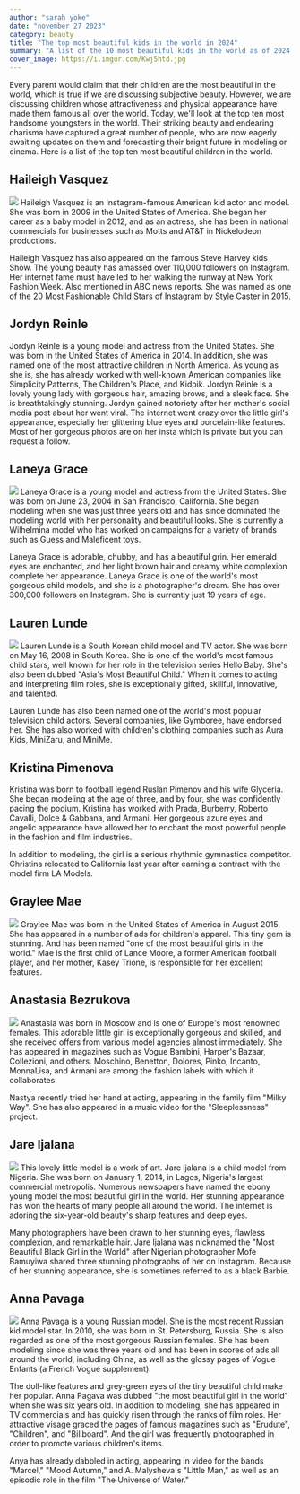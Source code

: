 ```yaml
---
author: "sarah yoke"
date: "november 27 2023"
category: beauty
title: "The top most beautiful kids in the world in 2024"
summary: "A list of the 10 most beautiful kids in the world as of 2024. The list is long but these ten are extremely beautiful "
cover_image: https://i.imgur.com/Kwj5htd.jpg
---
```


Every parent would claim that their children are the most beautiful in the world, which is true if we are discussing subjective beauty. However, we are discussing children whose attractiveness and physical appearance have made them famous all over the world. Today, we'll look at the top ten most handsome youngsters in the world. Their striking beauty and endearing charisma have captured a great number of people, who are now eagerly awaiting updates on them and forecasting their bright future in modeling or cinema. Here is a list of the top ten most beautiful children in the world.


## Haileigh Vasquez
![](https://i.imgur.com/mG8GO6V.jpg)
Haileigh Vasquez is an Instagram-famous American kid actor and model. She was born in 2009 in the United States of America. She began her career as a baby model in 2012, and as an actress, she has been in national commercials for businesses such as Motts and AT&T in Nickelodeon productions.

Haileigh Vasquez has also appeared on the famous Steve Harvey kids Show. The young beauty has amassed over 110,000 followers on Instagram. Her internet fame must have led to her walking the runway at New York Fashion Week. Also mentioned in ABC news reports. 
She was named as one of the 20 Most Fashionable Child Stars of Instagram by Style Caster in 2015.

## Jordyn Reinle
Jordyn Reinle is a young model and actress from the United States. She was born in the United States of America in 2014. In addition, she was named one of the most attractive children in North America. As young as she is, she has already worked with well-known American companies like Simplicity Patterns, The Children's Place, and Kidpik. Jordyn Reinle is a lovely young lady with gorgeous hair, amazing brows, and a sleek face. She is breathtakingly stunning. Jordyn gained notoriety after her mother's social media post about her went viral. The internet went crazy over the little girl's appearance, especially her glittering blue eyes and porcelain-like features. Most of her gorgeous photos are on her insta which is private but you can request a follow.


## Laneya Grace
![](https://i.imgur.com/DPynDgA.jpg)
Laneya Grace is a young model and actress from the United States. She was born on June 23, 2004 in San Francisco, California. She began modeling when she was just three years old and has since dominated the modeling world with her personality and beautiful looks. She is currently a Wilhelmina model who has worked on campaigns for a variety of brands such as Guess and Maleficent toys.

Laneya Grace is adorable, chubby, and has a beautiful grin. Her emerald eyes are enchanted, and her light brown hair and creamy white complexion complete her appearance. Laneya Grace is one of the world's most gorgeous child models, and she is a photographer's dream. She has over 300,000 followers on Instagram. She is currently just 19 years of age.

## Lauren Lunde
![](https://i.imgur.com/8d64HFO.jpg)
Lauren Lunde is a South Korean child model and TV actor. She was born on May 16, 2008 in South Korea. She is one of the world's most famous child stars, well known for her role in the television series Hello Baby. She's also been dubbed "Asia's Most Beautiful Child." When it comes to acting and interpreting film roles, she is exceptionally gifted, skillful, innovative, and talented.

Lauren Lunde has also been named one of the world's most popular television child actors.  Several companies, like Gymboree, have endorsed her. She has also worked with children's clothing companies such as Aura Kids, MiniZaru, and MiniMe. 


## Kristina Pimenova
Kristina was born to football legend Ruslan Pimenov and his wife Glyceria. She began modeling at the age of three, and by four, she was confidently pacing the podium. Kristina has worked with Prada, Burberry, Roberto Cavalli, Dolce & Gabbana, and Armani. Her gorgeous azure eyes and angelic appearance have allowed her to enchant the most powerful people in the fashion and film industries.

In addition to modeling, the girl is a serious rhythmic gymnastics competitor. Christina relocated to California last year after earning a contract with the model firm LA Models.

## Graylee Mae
![](https://i.imgur.com/hKScFiS.jpg)
Graylee Mae was born in the United States of America in August 2015. She has appeared in a number of ads for children's apparel. This tiny gem is stunning. And has been named "one of the most beautiful girls in the world." Mae is the first child of Lance Moore, a former American football player, and her mother, Kasey Trione, is responsible for her excellent features.


## Anastasia Bezrukova
![](https://i.imgur.com/BF54PMk.jpg)
Anastasia was born in Moscow and is one of Europe's most renowned females. This adorable little girl is exceptionally gorgeous and skilled, and she received offers from various model agencies almost immediately. She has appeared in magazines such as Vogue Bambini, Harper's Bazaar, Collezioni, and others. Moschino, Benetton, Dolores, Pinko, Incanto, MonnaLisa, and Armani are among the fashion labels with which it collaborates.

Nastya recently tried her hand at acting, appearing in the family film "Milky Way". She has also appeared in a music video for the "Sleeplessness" project.

## Jare Ijalana
![](https://i.imgur.com/Kwj5htd.jpg)
This lovely little model is a work of art. Jare ljalana is a child model from Nigeria. She was born on January 1, 2014, in Lagos, Nigeria's largest commercial metropolis. Numerous newspapers have named the ebony young model the most beautiful girl in the world. Her stunning appearance has won the hearts of many people all around the world. The internet is adoring the six-year-old beauty's sharp features and deep eyes.

Many photographers have been drawn to her stunning eyes, flawless complexion, and remarkable hair. Jare ljalana was nicknamed the "Most Beautiful Black Girl in the World" after Nigerian photographer Mofe Bamuyiwa shared three stunning photographs of her on Instagram.  Because of her stunning appearance, she is sometimes referred to as a black Barbie.


## Anna Pavaga
![](https://i.imgur.com/5ZBMcXv.jpg)
Anna Pavaga is a young Russian model. She is the most recent Russian kid model star. In 2010, she was born in St. Petersburg, Russia. She is also regarded as one of the most gorgeous Russian females. She has been modeling since she was three years old and has been in scores of ads all around the world, including China, as well as the glossy pages of Vogue Enfants (a French Vogue supplement). 

The doll-like features and grey-green eyes of the tiny beautiful child make her popular. Anna Pagava was dubbed "the most beautiful girl in the world" when she was six years old. In addition to modeling, she has appeared in TV commercials and has quickly risen through the ranks of film roles. Her attractive visage graced the pages of famous magazines such as "Erudute", "Children", and "Billboard". And the girl was frequently photographed in order to promote various children's items.

Anya has already dabbled in acting, appearing in video for the bands "Marcel," "Mood Autumn," and A. Malysheva's "Little Man," as well as an episodic role in the film "The Universe of Water."

